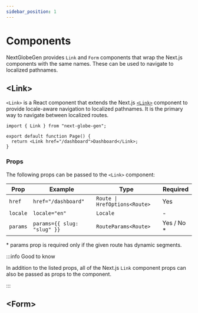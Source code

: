 ```yaml
---
sidebar_position: 1
---
```


# Components

NextGlobeGen provides `Link` and `Form` components that wrap the Next.js components with the same names. These can be used to navigate to localized pathnames.

## \<Link>

`<Link>` is a React component that extends the Next.js [`<Link>`](https://nextjs.org/docs/app/api-reference/components/link) component to provide locale-aware navigation to localized pathnames. It is the primary way to navigate between localized routes.

```tsx
import { Link } from "next-globe-gen";

export default function Page() {
  return <Link href="/dashboard">Dashboard</Link>;
}
```

### Props

The following props can be passed to the `<Link>` component:

| Prop     | Example                     | Type                          | Required    |
| -------- | --------------------------- | ----------------------------- | ----------- |
| `href`   | `href="/dashboard"`         | `Route \| HrefOptions<Route>` | Yes         |
| `locale` | `locale="en"`               | `Locale`                      | -           |
| `params` | `params={{ slug: "slug" }}` | `RouteParams<Route>`          | Yes / No \* |

\* params prop is required only if the given route has dynamic segments.

:::info Good to know

In addition to the listed props, all of the Next.js `Link` component props can also be passed as props to the component.

:::

## \<Form>
